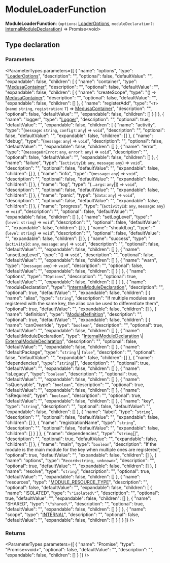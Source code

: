 
# ModuleLoaderFunction

 **ModuleLoaderFunction**: (`options`: [LoaderOptions](types.ModulesSdkTypes.LoaderOptions.mdx), `moduleDeclaration?`: [InternalModuleDeclaration](types.ModulesSdkTypes.InternalModuleDeclaration.mdx)) => Promise&#60;void&#62;

## Type declaration

### Parameters

<ParameterTypes parameters={[
  {
    "name": "options",
    "type": "[LoaderOptions](types.ModulesSdkTypes.LoaderOptions.mdx)",
    "description": "",
    "optional": false,
    "defaultValue": "",
    "expandable": false,
    "children": [
      {
        "name": "container",
        "type": "[MedusaContainer](../../CommonTypes/types/types.CommonTypes.MedusaContainer.mdx)",
        "description": "",
        "optional": false,
        "defaultValue": "",
        "expandable": false,
        "children": [
          {
            "name": "createScope",
            "type": "() => [MedusaContainer](../../CommonTypes/types/types.CommonTypes.MedusaContainer.mdx)",
            "description": "",
            "optional": false,
            "defaultValue": "",
            "expandable": false,
            "children": []
          },
          {
            "name": "registerAdd",
            "type": "`<T>`(`name`: `string`, `registration`: `T`) => [MedusaContainer](../../CommonTypes/types/types.CommonTypes.MedusaContainer.mdx)",
            "description": "",
            "optional": false,
            "defaultValue": "",
            "expandable": false,
            "children": []
          }
        ]
      },
      {
        "name": "logger",
        "type": "[Logger](../../LoggerTypes/interfaces/types.LoggerTypes.Logger.mdx)",
        "description": "",
        "optional": true,
        "defaultValue": "",
        "expandable": false,
        "children": [
          {
            "name": "activity",
            "type": "(`message`: `string`, `config?`: `any`) => `void`",
            "description": "",
            "optional": false,
            "defaultValue": "",
            "expandable": false,
            "children": []
          },
          {
            "name": "debug",
            "type": "(`message`: `any`) => `void`",
            "description": "",
            "optional": false,
            "defaultValue": "",
            "expandable": false,
            "children": []
          },
          {
            "name": "error",
            "type": "(`messageOrError`: `any`, `error?`: `any`) => `void`",
            "description": "",
            "optional": false,
            "defaultValue": "",
            "expandable": false,
            "children": []
          },
          {
            "name": "failure",
            "type": "(`activityId`: `any`, `message`: `any`) => `void`",
            "description": "",
            "optional": false,
            "defaultValue": "",
            "expandable": false,
            "children": []
          },
          {
            "name": "info",
            "type": "(`message`: `any`) => `void`",
            "description": "",
            "optional": false,
            "defaultValue": "",
            "expandable": false,
            "children": []
          },
          {
            "name": "log",
            "type": "(...`args`: `any`[]) => `void`",
            "description": "",
            "optional": false,
            "defaultValue": "",
            "expandable": false,
            "children": []
          },
          {
            "name": "panic",
            "type": "(`data`: `any`) => `void`",
            "description": "",
            "optional": false,
            "defaultValue": "",
            "expandable": false,
            "children": []
          },
          {
            "name": "progress",
            "type": "(`activityId`: `any`, `message`: `any`) => `void`",
            "description": "",
            "optional": false,
            "defaultValue": "",
            "expandable": false,
            "children": []
          },
          {
            "name": "setLogLevel",
            "type": "(`level`: `string`) => `void`",
            "description": "",
            "optional": false,
            "defaultValue": "",
            "expandable": false,
            "children": []
          },
          {
            "name": "shouldLog",
            "type": "(`level`: `string`) => `void`",
            "description": "",
            "optional": false,
            "defaultValue": "",
            "expandable": false,
            "children": []
          },
          {
            "name": "success",
            "type": "(`activityId`: `any`, `message`: `any`) => `void`",
            "description": "",
            "optional": false,
            "defaultValue": "",
            "expandable": false,
            "children": []
          },
          {
            "name": "unsetLogLevel",
            "type": "() => `void`",
            "description": "",
            "optional": false,
            "defaultValue": "",
            "expandable": false,
            "children": []
          },
          {
            "name": "warn",
            "type": "(`message`: `any`) => `void`",
            "description": "",
            "optional": false,
            "defaultValue": "",
            "expandable": false,
            "children": []
          }
        ]
      },
      {
        "name": "options",
        "type": "`TOptions`",
        "description": "",
        "optional": true,
        "defaultValue": "",
        "expandable": false,
        "children": []
      }
    ]
  },
  {
    "name": "moduleDeclaration",
    "type": "[InternalModuleDeclaration](types.ModulesSdkTypes.InternalModuleDeclaration.mdx)",
    "description": "",
    "optional": true,
    "defaultValue": "",
    "expandable": false,
    "children": [
      {
        "name": "alias",
        "type": "`string`",
        "description": "If multiple modules are registered with the same key, the alias can be used to differentiate them",
        "optional": true,
        "defaultValue": "",
        "expandable": false,
        "children": []
      },
      {
        "name": "definition",
        "type": "[ModuleDefinition](types.ModulesSdkTypes.ModuleDefinition.mdx)",
        "description": "",
        "optional": true,
        "defaultValue": "",
        "expandable": false,
        "children": [
          {
            "name": "canOverride",
            "type": "`boolean`",
            "description": "",
            "optional": true,
            "defaultValue": "",
            "expandable": false,
            "children": []
          },
          {
            "name": "defaultModuleDeclaration",
            "type": "[InternalModuleDeclaration](types.ModulesSdkTypes.InternalModuleDeclaration.mdx) \\| [ExternalModuleDeclaration](types.ModulesSdkTypes.ExternalModuleDeclaration.mdx)",
            "description": "",
            "optional": false,
            "defaultValue": "",
            "expandable": false,
            "children": []
          },
          {
            "name": "defaultPackage",
            "type": "`string` \\| `false`",
            "description": "",
            "optional": false,
            "defaultValue": "",
            "expandable": false,
            "children": []
          },
          {
            "name": "dependencies",
            "type": "`string`[]",
            "description": "",
            "optional": true,
            "defaultValue": "",
            "expandable": false,
            "children": []
          },
          {
            "name": "isLegacy",
            "type": "`boolean`",
            "description": "",
            "optional": true,
            "defaultValue": "",
            "expandable": false,
            "children": []
          },
          {
            "name": "isQueryable",
            "type": "`boolean`",
            "description": "",
            "optional": true,
            "defaultValue": "",
            "expandable": false,
            "children": []
          },
          {
            "name": "isRequired",
            "type": "`boolean`",
            "description": "",
            "optional": true,
            "defaultValue": "",
            "expandable": false,
            "children": []
          },
          {
            "name": "key",
            "type": "`string`",
            "description": "",
            "optional": false,
            "defaultValue": "",
            "expandable": false,
            "children": []
          },
          {
            "name": "label",
            "type": "`string`",
            "description": "",
            "optional": false,
            "defaultValue": "",
            "expandable": false,
            "children": []
          },
          {
            "name": "registrationName",
            "type": "`string`",
            "description": "",
            "optional": false,
            "defaultValue": "",
            "expandable": false,
            "children": []
          }
        ]
      },
      {
        "name": "dependencies",
        "type": "`string`[]",
        "description": "",
        "optional": true,
        "defaultValue": "",
        "expandable": false,
        "children": []
      },
      {
        "name": "main",
        "type": "`boolean`",
        "description": "If the module is the main module for the key when multiple ones are registered",
        "optional": true,
        "defaultValue": "",
        "expandable": false,
        "children": []
      },
      {
        "name": "options",
        "type": "`Record<string, unknown>`",
        "description": "",
        "optional": true,
        "defaultValue": "",
        "expandable": false,
        "children": []
      },
      {
        "name": "resolve",
        "type": "`string`",
        "description": "",
        "optional": true,
        "defaultValue": "",
        "expandable": false,
        "children": []
      },
      {
        "name": "resources",
        "type": "[MODULE_RESOURCE_TYPE](../enums/types.ModulesSdkTypes.MODULE_RESOURCE_TYPE.mdx)",
        "description": "",
        "optional": false,
        "defaultValue": "",
        "expandable": false,
        "children": [
          {
            "name": "ISOLATED",
            "type": "`\"isolated\"`",
            "description": "",
            "optional": true,
            "defaultValue": "",
            "expandable": false,
            "children": []
          },
          {
            "name": "SHARED",
            "type": "`\"shared\"`",
            "description": "",
            "optional": true,
            "defaultValue": "",
            "expandable": false,
            "children": []
          }
        ]
      },
      {
        "name": "scope",
        "type": "[INTERNAL](../enums/types.ModulesSdkTypes.MODULE_SCOPE.mdx#internal)",
        "description": "",
        "optional": false,
        "defaultValue": "",
        "expandable": false,
        "children": []
      }
    ]
  }
]} />

### Returns

<ParameterTypes parameters={[
  {
    "name": "Promise",
    "type": "Promise&#60;void&#62;",
    "optional": false,
    "defaultValue": "",
    "description": "",
    "expandable": false,
    "children": []
  }
]} />
